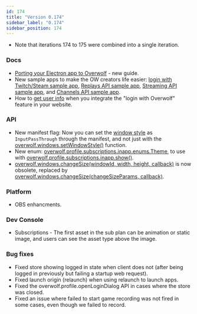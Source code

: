 ```yaml
---
id: 174
title: "Version 0.174"
sidebar_label: "0.174"
sidebar_position: 174
---
```


* Note that iterations 174 to 175 were combined into a single iteration. 

### Docs

* [Porting your Electron app to Overwolf](/topics/best-practices/electron-migration) - new guide.
* New sample apps to make the OW creators life easier: [login with Twitch/Steam sample app](/topics/integrations/login-with-twitch), [Replays API sample app](/api/media/replays#sample-app), [Streaming API sample app](/api/streaming#sample-app), and [Channels API sample app](/topics/developers-console/app-channels#app-channels-sample-app).
* How to [get user info](/topics/integrations/login-with-overwolf#get-user-info-from-token) when you integrate the "login with Overwolf" feature in your website.

### API
 
 * New manifest flag: Now you can set the [window style](/api/manifest#windows-style) as `InputPassThrough` through the manifest, and not just with the [overwolf.windows.setWindowStyle()](/api/windows#setwindowstylewindowid-style-callback) function.
 * New enum: [overwolf.profile.subscriptions.inapp.enums.Theme](/api/profile/subscriptions/inapp#theme-enum), to use with [overwolf.profile.subscriptions.inapp.show()](/api/profile/subscriptions/inapp#showplanid-theme-callback).  
 * [overwolf.windows.changeSize(windowId, width, height, callback)](/api/windows#changesizewindowid-width-height-callback) is now obsolete, replaced by [overwolf.windows.changeSize(changeSizeParams, callback)](/api/windows#changesizechangesizeparams-callback).

### Platform

* OBS enhancments.

### Dev Console

* Subscriptions - The first asset in the sub plan can be animation or static image, and users can see the asset type above the image.

### Bug fixes

* Fixed store showing logged in state when client does not (after being logged in previously but failing a startup web request).
* Fixed launch origin (relaunch) when using relaunch to launch apps.
* Fixed the overwolf.profile.openLoginDialog API in cases where the store was closed.
* Fixed an issue where failed to start game recording was not fired in some cases, even though we failed to record.

